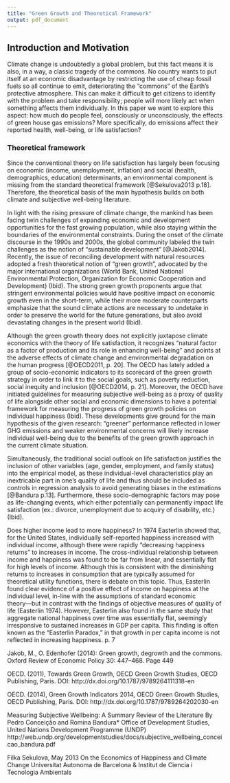 ```yaml
---
title: "Green Growth and Theoretical Framework"
output: pdf_document
---
```

## Introduction and Motivation 
Climate change is undoubtedly a global problem, but this fact means it is also, in a way, a classic tragedy of the commons. No country wants to put itself at an economic disadvantage by restricting the use of cheap fossil fuels so all continue to emit, deteriorating the "commons" of the Earth's protective atmosphere. This can make it difficult to get citizens to identify with the problem and take responsibility; people will more likely act when something affects them individually. In this paper we want to explore this aspect: how much do people feel, consciously or unconsciously, the effects of green house gas emissions? More specifically, do emissions affect their reported health, well-being, or life satisfaction?  

### Theoretical framework

Since the conventional theory on life satisfaction has largely been focusing on economic (income, unemployment, inflation) and social (health, demographics, education) determinants, an environmental component is missing from the standard theoretical framework [@Sekulova2013 p.18]. Therefore, the theoretical basis of the main hypothesis builds on both climate and subjective well-being literature. 

In light with the rising pressure of climate change, the mankind has been facing twin challenges of expanding economic and development opportunities for the fast growing population, while also staying within the boundaries of the environmental constraints. During the onset of the climate discourse in the 1990s and 2000s, the global community labeled the twin challenges as the notion of "sustainable development" [@Jakob2014]. Recently, the issue of reconciling development with natural resources adopted a fresh theoretical notion of "green growth", advocated by the major international organizations (World Bank, United National Environmental Protection, Organization for Economic Cooperation and Development) (Ibid). The strong green growth proponents argue that stringent environmental policies would have positive impact on economic growth even in the short-term, while their more moderate counterparts emphasize that the sound climate actions are necessary to undetake in order to preserve the world for the future generations, but also avoid devastating changes in the present world (Ibid). 

Although the green growth theory does not explicitly juxtapose climate economics with the theory of life satisfaction, it recognizes "natural factor as a factor of production and its role in enhancing well-being" and points at the adverse effects of climate change and environmental degradation on the human progress [@OECD2011, p. 20]. The OECD has lately added a group of socio-economic indicators to its scorecard of the green growth strategy in order to link it to the social goals, such as poverty reduction, social inequity and inclusion [@OECD2014, p. 21]. Moreover, the OECD have initiated guidelines for measuring subjective well-being as a proxy of quality of life alongside other social and economic dimensions to have a potential framework for measuring the progress of green growth policies on individual happiness (Ibid). These developments give ground for the main hypothesis of the given research: "greener" performance reflected in lower GHG emissions and weaker environmental concerns will likely increase individual well-being due to the benefits of the green growth approach in the current climate situation. 

Simultaneously, the traditional social outlook on life satisfaction justifies the inclusion of other variables (age, gender, employment, and family status) into the empirical model, as these individual-level characteristics play an inextricable part in one's quality of life and thus should be included as controls in regression analysis to avoid generating biases in the estimations [@Bandura p.13]. Furthermore, these socio-demographic factors may pose as life-changing events, which either potentially can permanently impact life satisfaction (ex.: divorce, unemployment due to acquiry of disability, etc.) (Ibid).


Does higher income lead to more happiness? In 1974 Easterlin showed that, for the
United States, individually self-reported happiness increased with individual income,
although there were rapidly “decreasing happiness returns” to increases in income. The
cross-individual relationship between income and happiness was found to be far from
linear, and essentially flat for high levels of income. Although this is consistent with the
diminishing returns to increases in consumption that are typically assumed for theoretical
utility functions, there is debate on this topic. Thus, Easterlin found clear evidence of a
positive effect of income on happiness at the individual level, in-line with the
assumptions of standard economic theory―but in contrast with the findings of objective
measures of quality of life (Easterlin 1974). However, Easterlin also found in the same
study that aggregate national happiness over time was essentially flat, seemingly
irresponsive to sustained increases in GDP per capita. This finding is often known as the
“Easterlin Paradox,” in that growth in per capita income is not reflected in increasing
happiness.  p. 7




Jakob, M., O. Edenhofer (2014): Green growth, degrowth and the commons. Oxford Review of Economic Policy 30: 447–468.
Page 449

OECD.  (2011), Towards Green Growth, OECD Green Growth Studies, OECD Publishing, Paris.
DOI: http://dx.doi.org/10.1787/9789264111318-en

OECD.  (2014), Green Growth Indicators 2014, OECD Green Growth Studies, OECD Publishing, Paris.
DOI: http://dx.doi.org/10.1787/9789264202030-en


Measuring Subjective Wellbeing: A Summary Review of the
Literature
By Pedro Conceição and Romina Bandura*
Office of Development Studies, United Nations Development Programme (UNDP)
http://web.undp.org/developmentstudies/docs/subjective_wellbeing_conceicao_bandura.pdf

Filka Sekulova, May 2013
On the Economics of Happiness and Climate Change
Universitat Autonoma de Barcelona & Institut de Ciencia i Tecnologia Ambientals





